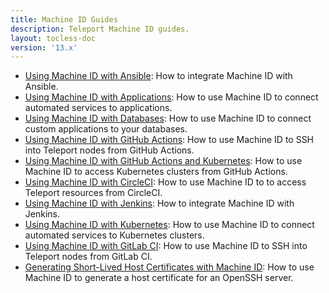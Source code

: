 ```yaml
---
title: Machine ID Guides
description: Teleport Machine ID guides.
layout: tocless-doc
version: '13.x'
---
```


- [Using Machine ID with Ansible](/docs/ver/13.x/machine-id/guides/ansible): How to integrate Machine ID with Ansible.
- [Using Machine ID with Applications](/docs/ver/13.x/machine-id/guides/applications): How to use Machine ID to connect automated services to applications.
- [Using Machine ID with Databases](/docs/ver/13.x/machine-id/guides/databases): How to use Machine ID to connect custom applications to your databases.
- [Using Machine ID with GitHub Actions](/docs/ver/13.x/machine-id/guides/github-actions): How to use Machine ID to SSH into Teleport nodes from GitHub Actions.
- [Using Machine ID with GitHub Actions and Kubernetes](/docs/ver/13.x/machine-id/guides/github-actions-kubernetes): How to use Machine ID to access Kubernetes clusters from GitHub Actions.
- [Using Machine ID with CircleCI](/docs/ver/13.x/machine-id/guides/circleci): How to use Machine ID to to access Teleport resources from CircleCI.
- [Using Machine ID with Jenkins](/docs/ver/13.x/machine-id/guides/jenkins): How to integrate Machine ID with Jenkins.
- [Using Machine ID with Kubernetes](/docs/ver/13.x/machine-id/guides/kubernetes): How to use Machine ID to connect automated services to Kubernetes clusters.
- [Using Machine ID with GitLab CI](/docs/ver/13.x/machine-id/guides/gitlab): How to use Machine ID to SSH into Teleport nodes from GitLab CI.
- [Generating Short-Lived Host Certificates with Machine ID](/docs/ver/13.x/machine-id/guides/host-certificate): How to use Machine ID to generate a host certificate for an OpenSSH server.
